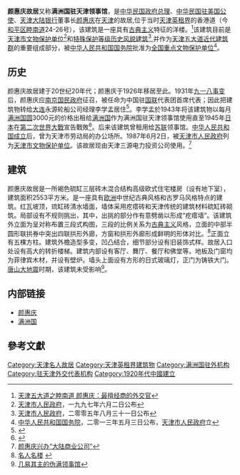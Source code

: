 {{文物保护单位
| 级别 = 全国
| 名称 = 天津五大道近代建筑群<br /><span style="font-size:smaller;">伪满洲国领事馆旧址</span>
| 图片 = [[File:伪满洲国领事馆旧址.JPG|200px]]
| 编号 = 7-1627
| 分类 = 近现代重要史迹及代表性建筑
| 时代 = 民国
| 所在 = [[天津市|天津市]][[和平区_(天津市)|和平区]]
| 登录 = 2013年
}}
'''颜惠庆故居'''又称'''满洲国驻天津领事馆'''，是[[中华民国政府总理|中华民国政府总理]]、[[中国驻美国大使列表|中华民国驻美国公使]]、[[天津|天津]][[大陆银行|大陆银行]]董事长[[颜惠庆|颜惠庆]]在[[天津|天津]]的故居,位于当时[[天津英租界|天津英租界]]的香港道（今[[和平区_(天津市)|和平区]][[睦南道|睦南道]]24-26号），该建筑是一座具有[[古典主义|古典主义]]特征的洋楼。<ref>[http://www.022net.com/2010/2-12/473471222390661.html 天津五大道之睦南道 颜惠庆：最擅经商的外交官]{{dead link|date=2018年2月 |bot=InternetArchiveBot |fix-attempted=yes }}</ref>该建筑目前是[[天津市文物保护单位|天津市文物保护单位]]<ref>[[天津市人民政府|天津市人民政府]]，一九九七年六月二日公布</ref>和[[天津历史风貌建筑|特殊保护等级历史风貌建筑]]<ref>[[天津市人民政府|天津市人民政府]]，二零零五年八月三十一日公布</ref>,并作为[[五大道|天津五大道近代建筑群]]的重要组成部分，被[[中华人民共和国国务院|中华人民共和国国务院]]批准为[[天津全国重点文物保护单位列表|全国重点文物保护单位]]<ref>[[中华人民共和国国务院|中华人民共和国国务院]]，二零一三年五月三日公布，[[天津市人民政府|天津市人民政府]]立</ref>。

== 历史 ==
{{文物保护单位
| 级别 = 省级
| 省区市 = 天津市
| 名称 = 原伪满洲国领事馆
| 图片 = [[File:颜惠庆旧居.jpg|200px]]
| 编号 = 3
| 分类 = 近现代重要史迹及代表性建筑
| 时代 = 1920年
| 所在 = [[天津市|天津市]][[和平区_(天津市)|和平区]]
| 登录 = 1997年6月2日
}}

颜惠庆故居建于20世纪20年代；颜惠庆于1926年移居至此。1931年[[九一八事变|九一八事变]]后，颜惠庆应[[南京|南京]][[国民政府|国民政府]]征召，被任命为中国驻[[国联|国联]]代表团首席代表；因此把建筑物转给[[大连|大连]]永源轮船公司经理李学孟居住<ref>{{Cite web |url=http://www.tjwh.gov.cn/shwh/lywh/mrgj/li-xue-meng/jzfg---lxm.htm |title=李学孟旧居 |access-date=2010-02-23 |archive-url=https://web.archive.org/web/20130512074344/http://www.tjwh.gov.cn/shwh/lywh/mrgj/li-xue-meng/jzfg---lxm.htm |archive-date=2013-05-12 |dead-url=yes }}</ref>。李学孟於1943年将该建筑物以每月[[满洲国圆|满洲国圆]]3000元的价格出租给[[满洲国|满洲国]]作为满洲国驻天津领事馆使用直至1945年[[日本|日本]]在[[第二次世界大戰|第二次世界大戰]]宣告戰敗<ref>{{Cite web |url=http://www.chinaunix.net/jh/31/761837.html |title=天津近代名人故居 |accessdate=2010-02-23 |archive-date=2011-05-25 |archive-url=https://web.archive.org/web/20110525045405/http://www.chinaunix.net/jh/31/761837.html |dead-url=yes }}</ref>。后来该建筑曾租用给[[苏联|苏联]]领事馆。[[中华人民共和国成立|中华人民共和国成立]]后，曾为天津市劳动局的办公场所。1987年6月2日，被[[天津市人民政府|天津市人民政府]]列为[[天津市文物保护单位|天津市文物保护单位]]。该故居现由天津三源电力投资公司使用。<ref>[http://www.5dadao.net/gushi/2009-07-10/84.html 颜惠庆兴办“大陆商业公司”]{{dead link|date=2018年2月 |bot=InternetArchiveBot |fix-attempted=yes }}</ref>

== 建筑 ==
{{天津历史风貌建筑
| 省区市 = 天津市
| 名称 = 颜惠庆旧居
| 图片 = [[File:颜惠庆旧宅铭牌.jpg|200px]]
| 编号 = 0110031
| 等级 = 特殊保护
| 时代 = 1920年
| 所在 = [[天津市|天津市]][[和平区_(天津市)|和平区]]
| 公布 = 2005年8月31日
}}
颜惠庆故居是一所褐色硫缸三层砖木混合结构高级欧式住宅楼房（设有地下室），建筑面积2553平方米。是一座具有[[欧洲|欧洲]]中世纪古典风格和古罗马风格特点的建筑。红瓦坡顶，琉缸砖清水墙面，墙体采用疙瘩砖和天津传统的建筑材料硫缸砖砌筑。局部设有不规则挑出，其中，出挑的部分作有意劈凿以形成“疙瘩墙”。该建筑外立面为呈对称布置三段式构图，三段的比例关系为[[古典主义|古典主义]]风格，立面的中部半圆形联拱券中突出四联拱形外廊，方窗和拱形外廊形成鲜明的形体对比。<ref>[http://www.tjhp.gov.cn/servlet/ContentServer?cid=1105523261030&pagename=tjhp/Page/sub-t46&c=Page 名人名楼] {{webarchive|url=https://web.archive.org/web/20161126092614/http://www.tjhp.gov.cn/servlet/ContentServer?cid=1105523261030&pagename=tjhp%2FPage%2Fsub-t46&c=Page |date=2016-11-26 }}</ref>正面立有五棵方柱。建筑外檐造型多变，凹凸结合，细节部分设有旧装饰式样。故居入口处设有高大的转折楼梯。建筑内部设有客厅、舞厅、餐厅和佛堂等。地板及门窗均为菲律宾木材，并设有壁炉。墙头上面设有方形的日式玻璃灯，正门为铸铁大门。[[唐山大地震|唐山大地震]]时期，该建筑未受影响<ref>[http://www.jwb.com.cn/jjzb/html/2009-04/07/content_294642.htm 几易其主的伪满领事馆]{{dead link|date=2018年2月 |bot=InternetArchiveBot |fix-attempted=yes }}</ref>。

== 内部链接 ==
* [[颜惠庆|颜惠庆]]
* [[满洲国|满洲国]]

== 參考文獻 ==
<div class="references-small">
<references />
</div>

{{天津市名人故居}}
{{天津市原有领事馆}}
{{天津市文物保护单位}}
{{天津近代历史文化专题}}

[[Category:天津名人故居|Category:天津名人故居]]
[[Category:天津英租界建筑物|Category:天津英租界建筑物]]
[[Category:满洲国驻外机构|Category:满洲国驻外机构]]
[[Category:驻天津外交代表机构|Category:驻天津外交代表机构]]
[[Category:1920年代中國建立|Category:1920年代中國建立]]